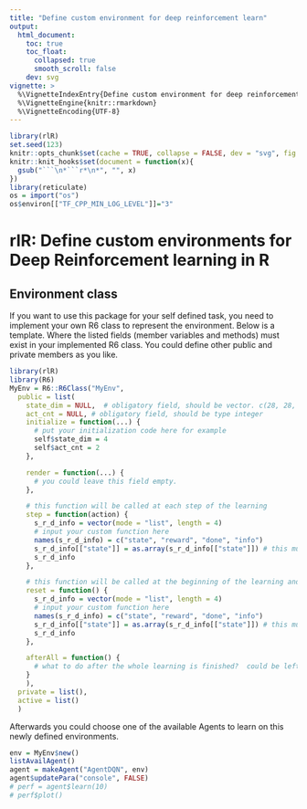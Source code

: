 ```yaml
---
title: "Define custom environment for deep reinforcement learn"
output:
  html_document:
    toc: true
    toc_float:
      collapsed: true
      smooth_scroll: false
    dev: svg
vignette: >
  %\VignetteIndexEntry{Define custom environment for deep reinforcement learn}
  %\VignetteEngine{knitr::rmarkdown}
  %\VignetteEncoding{UTF-8}
---
```


```r
library(rlR)
set.seed(123)
knitr::opts_chunk$set(cache = TRUE, collapse = FALSE, dev = "svg", fig.height = 3.5)
knitr::knit_hooks$set(document = function(x){
  gsub("```\n*```r*\n*", "", x)
})
library(reticulate)
os = import("os")
os$environ[["TF_CPP_MIN_LOG_LEVEL"]]="3"
```

# rlR: Define custom environments for Deep Reinforcement learning in R

## Environment class
If you want to use this package for your self defined task, you need to implement your own R6 class to represent the environment. Below is a template. Where the listed fields (member variables and methods) must exist in your implemented R6 class. You could define other public and private members as you like. 

```r
library(rlR)
library(R6)
MyEnv = R6::R6Class("MyEnv",
  public = list(
    state_dim = NULL,  # obligatory field, should be vector. c(28, 28, 3) which is usually the dimension for an order 3 tensor which can represent an RGB image for example.
    act_cnt = NULL, # obligatory field, should be type integer
    initialize = function(...) {
      # put your initialization code here for example
      self$state_dim = 4
      self$act_cnt = 2
    },

    render = function(...) {
      # you could leave this field empty. 
    },

    # this function will be called at each step of the learning
    step = function(action) {
      s_r_d_info = vector(mode = "list", length = 4)
      # input your custom function here
      names(s_r_d_info) = c("state", "reward", "done", "info")
      s_r_d_info[["state"]] = as.array(s_r_d_info[["state"]]) # this must be the same dimension as the self$state_dim
      s_r_d_info
    },

    # this function will be called at the beginning of the learning and at the end of each episode
    reset = function() {
      s_r_d_info = vector(mode = "list", length = 4)
      # input your custom function here
      names(s_r_d_info) = c("state", "reward", "done", "info")
      s_r_d_info[["state"]] = as.array(s_r_d_info[["state"]]) # this must be the same dimension as the self$state_dim
      s_r_d_info
    },

    afterAll = function() {
      # what to do after the whole learning is finished?  could be left empty
    }
    ),
  private = list(),
  active = list()
  )
```

Afterwards you could choose one of the available  Agents to learn on this newly defined environments. 
```r
env = MyEnv$new()
listAvailAgent()
agent = makeAgent("AgentDQN", env)
agent$updatePara("console", FALSE)
# perf = agent$learn(10)
# perf$plot()
```

